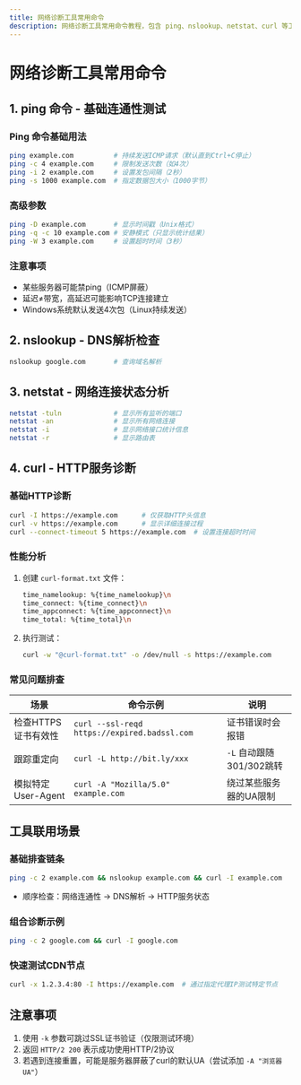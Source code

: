 ```yaml
---
title: 网络诊断工具常用命令
description: 网络诊断工具常用命令教程，包含 ping、nslookup、netstat、curl 等工具的使用方法
---
```


# 网络诊断工具常用命令

## 1. ping 命令 - 基础连通性测试

### Ping 命令基础用法

```zsh title="bash"
ping example.com          # 持续发送ICMP请求（默认直到Ctrl+C停止）
ping -c 4 example.com     # 限制发送次数（如4次）
ping -i 2 example.com     # 设置发包间隔（2秒）
ping -s 1000 example.com  # 指定数据包大小（1000字节）
```

### 高级参数

```zsh title="bash"
ping -D example.com       # 显示时间戳（Unix格式）
ping -q -c 10 example.com # 安静模式（只显示统计结果）
ping -W 3 example.com     # 设置超时时间（3秒）
```

### 注意事项

- 某些服务器可能禁ping（ICMP屏蔽）
- 延迟≠带宽，高延迟可能影响TCP连接建立
- Windows系统默认发送4次包（Linux持续发送）

## 2. nslookup - DNS解析检查

```zsh title="bash"
nslookup google.com       # 查询域名解析
```

## 3. netstat - 网络连接状态分析

```zsh title="bash"
netstat -tuln             # 显示所有监听的端口
netstat -an               # 显示所有网络连接
netstat -i                # 显示网络接口统计信息
netstat -r                # 显示路由表
```

## 4. curl - HTTP服务诊断

### 基础HTTP诊断

```zsh title="bash"
curl -I https://example.com      # 仅获取HTTP头信息
curl -v https://example.com      # 显示详细连接过程
curl --connect-timeout 5 https://example.com  # 设置连接超时时间
```

### 性能分析

1. 创建 `curl-format.txt` 文件：
   ```zsh title="txt"
   time_namelookup: %{time_namelookup}\n
   time_connect: %{time_connect}\n
   time_appconnect: %{time_appconnect}\n
   time_total: %{time_total}\n
   ```
2. 执行测试：
   ```zsh title="bash"
   curl -w "@curl-format.txt" -o /dev/null -s https://example.com
   ```

### 常见问题排查

| 场景                | 命令示例                                     | 说明                     |
| ------------------- | -------------------------------------------- | ------------------------ |
| 检查HTTPS证书有效性 | `curl --ssl-reqd https://expired.badssl.com` | 证书错误时会报错         |
| 跟踪重定向          | `curl -L http://bit.ly/xxx`                  | `-L` 自动跟随301/302跳转 |
| 模拟特定User-Agent  | `curl -A "Mozilla/5.0" example.com`          | 绕过某些服务器的UA限制   |

## 工具联用场景

### 基础排查链条

```zsh title="bash"
ping -c 2 example.com && nslookup example.com && curl -I example.com
```

- 顺序检查：网络连通性 → DNS解析 → HTTP服务状态

### 组合诊断示例

```zsh title="bash"
ping -c 2 google.com && curl -I google.com
```

### 快速测试CDN节点

```zsh title="bash"
curl -x 1.2.3.4:80 -I https://example.com  # 通过指定代理IP测试特定节点
```

## 注意事项

<Callout title="注意" type="warning">

1. 使用 `-k` 参数可跳过SSL证书验证（仅限测试环境）
2. 返回 `HTTP/2 200` 表示成功使用HTTP/2协议
3. 若遇到连接重置，可能是服务器屏蔽了curl的默认UA（尝试添加 `-A "浏览器UA"`）

</Callout>
